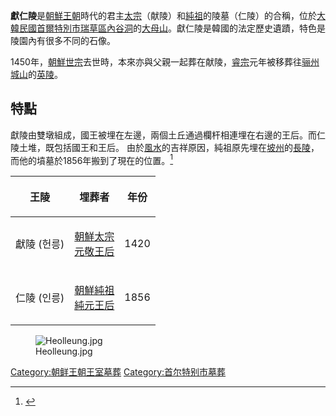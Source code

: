{{coord|37.465917|127.075694|display=title}}
{{Infobox historic site
| name = 獻仁陵<br>헌인릉<br>Heonilleung
| image = Illeung.jpg
| caption = 仁陵
| location = [[韓國|韓國]][[首爾|首爾]][[瑞草區|瑞草區]]獻仁陵道34號<ref name="chakor">{{ko}}{{cite web|url=http://www.cha.go.kr/korea/heritage/search/Culresult_Db_View.jsp?mc=NS_04_03_01&VdkVgwKey=13,01940000,11|title=서울 헌릉과 인릉|publisher=CHA|accessdate=2015-11-26|language=ko|archive-date=2016-03-04|archive-url=https://web.archive.org/web/20160304192443/http://www.cha.go.kr/korea/heritage/search/Culresult_Db_View.jsp?mc=NS_04_03_01&VdkVgwKey=13,01940000,11|dead-url=no}}</ref>
| coordinates = 
| locmapin = 韓國
| map_caption = Heolleung and Illeung
| built = 
| architect=
| architecture=
| area =
| visitation_num = 
| visitation_year = 
| governing_body = [[韓國文化財廳|韓國文化財廳]]
| designation1 = WHS
| designation1_date = 2009 <small>（[[世界遺產委員會|第33屆]]）</small>
| designation1_type = 文化遺產
| designation1_criteria = iii, iv, vi
| designation1_number = [http://whc.unesco.org/en/list/1319 1319]
| designation1_free1name = 國家
| designation1_free1value = {{KOR}}
| designation1_free2name = 地區
| designation1_free2value = [[亞洲和太平洋地區世界遺產列表|亞洲和太平洋地區]]
| designation2 = 
| designation2_offname = 
| designation2_date = 
| designation2_number = 
| designation3 = 
| designation3_date =
| designation3_free1name = 
| designation3_free1value = 
| designation4 = 
| designation4_date = 
| designation4_type = 
}}

{{Infobox Korean name
|hanja = {{linktext|獻|仁|陵}}
|hangul = 헌인릉
|rr = Heonilleung
|mr = Hŏnillŭng
}}

'''獻仁陵'''是[[朝鮮王朝|朝鮮王朝]]時代的君主[[朝鮮太宗|太宗]]（献陵）和[[朝鮮純祖|純祖]]的陵墓（仁陵）的合稱，位於[[大韓民國|大韓民國]][[首爾特別市|首爾特別市]][[瑞草區|瑞草區]][[內谷洞|內谷洞]]的[[大母山|大母山]]。獻仁陵是韓國的法定歷史遺蹟，特色是陵園內有很多不同的石像。

1450年，[[朝鮮世宗|朝鮮世宗]]去世時，本來亦與父親一起葬在献陵，[[朝鮮睿宗|睿宗]]元年被移葬往[[骊州|骊州]][[城山|城山]]的[[英陵|英陵]]。

==特點==
獻陵由雙墩組成，國王被埋在左邊，兩個土丘通過欄杆相連埋在右邊的王后。而仁陵土堆，既包括國王和王后。 由於[[風水|風水]]的吉祥原因，純祖原先埋在[[坡州|坡州]]的[[長陵（Injo）|長陵]]，而他的墳墓於1856年搬到了現在的位置。<ref name="cha">{{cite web|url=http://english.cha.go.kr/english/royal_palaces_new/Heonilleung.jsp?mc=EN_05_02_05|title=Heolleung and Illeung Royal Tombs, Seoul|publisher=Cultural Heritage Administration|accessdate=2015-11-26|archive-url=https://web.archive.org/web/20151127084820/http://english.cha.go.kr/english/royal_palaces_new/Heonilleung.jsp?mc=EN_05_02_05|archive-date=2015-11-27|dead-url=yes}}</ref>

{|class="wikitable"
!王陵!!埋葬者!!年份
|-
|獻陵 (헌릉) || [[朝鮮太宗|朝鮮太宗]]<br />[[元敬王后|元敬王后]] || 1420
|-
|仁陵 (인릉) || [[朝鮮純祖|朝鮮純祖]]<br />[[純元王后|純元王后]] || 1856
|}

[[File:Heolleung.jpg|left]]

{{朝鲜王朝王陵}}

[[Category:朝鲜王朝王室墓葬|Category:朝鲜王朝王室墓葬]]
[[Category:首尔特别市墓葬|Category:首尔特别市墓葬]]